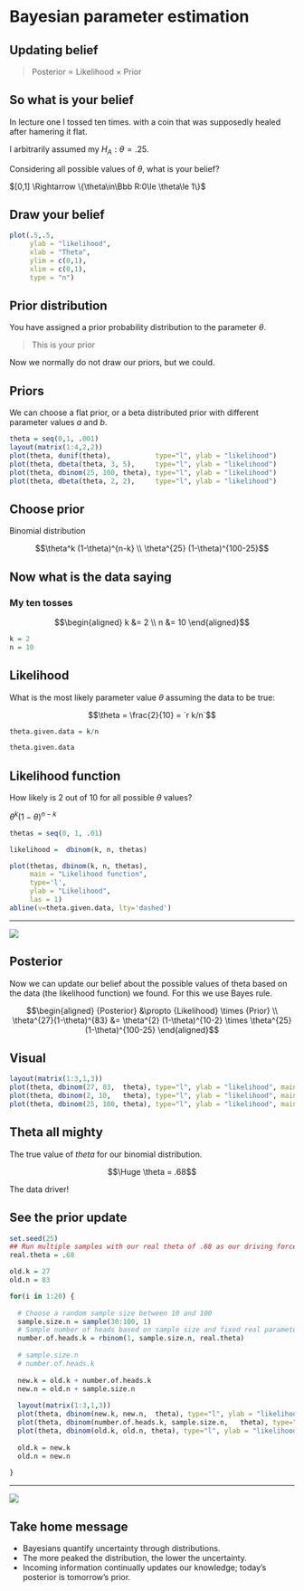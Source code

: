 # Bayesian parameter estimation {.section}

## Updating belief

> Posterior $\propto$ Likelihood $\times$ Prior

## So what is your belief

In lecture one I tossed ten times. with a coin that was supposedly healed after hamering it flat. 

I arbitrarily assumed my $H_A: \theta=.25$.

Considering all possible values of $\theta$, what is your belief?

$[0,1] \Rightarrow  \{\theta\in\Bbb R:0\le \theta\le 1\}$

## Draw your belief

```r
plot(.5,.5, 
     ylab = "likelihood",
     xlab = "Theta",
     ylim = c(0,1),
     xlim = c(0,1),
     type = "n")
```

## Prior distribution

You have assigned a prior probability distribution to the parameter $\theta$.

> This is your prior

Now we normally do not draw our priors, but we could. 

## Priors

We can choose a flat prior, or a beta distributed prior with different parameter values $a$ and $b$.

```r
theta = seq(0,1, .001)
layout(matrix(1:4,2,2))
plot(theta, dunif(theta),           type="l", ylab = "likelihood")
plot(theta, dbeta(theta, 3, 5),     type="l", ylab = "likelihood")
plot(theta, dbinom(25, 100, theta), type="l", ylab = "likelihood")
plot(theta, dbeta(theta, 2, 2),     type="l", ylab = "likelihood")
```

## Choose prior

Binomial distribution

$$\theta^k (1-\theta)^{n-k} \\
\theta^{25} (1-\theta)^{100-25}$$

## Now what is the data saying

### My ten tosses

$$\begin{aligned}
  k &= 2 \\
  n &= 10
  \end{aligned}$$

```r
k = 2
n = 10
```

## Likelihood

What is the most likely parameter value $\theta$ assuming the data to be true:

$$\theta = \frac{2}{10} = `r k/n`$$
```r
theta.given.data = k/n

theta.given.data
```

## Likelihood function

How likely is 2 out of 10 for all possible $\theta$ values?

$\theta^k (1-\theta)^{n-k}$

```r
thetas = seq(0, 1, .01)

likelihood =  dbinom(k, n, thetas)

plot(thetas, dbinom(k, n, thetas),
     main = "Likelihood function",
     type='l', 
     ylab = "Likelihood", 
     las = 1)
abline(v=theta.given.data, lty='dashed')
```

-----

![](../../../topics/bayes/likelihood_function.gif)

## Posterior

Now we can update our belief about the possible values of theta based on the data (the likelihood function) we found. For this we use Bayes rule.

$$\begin{aligned}
  {Posterior} &\propto {Likelihood} \times {Prior} \\
  \theta^{27}(1-\theta)^{83} &= \theta^{2} (1-\theta)^{10-2} \times \theta^{25} (1-\theta)^{100-25}
  \end{aligned}$$

## Visual

```r
layout(matrix(1:3,1,3))
plot(theta, dbinom(27, 83,  theta), type="l", ylab = "likelihood", main = "Posterior")
plot(theta, dbinom(2, 10,   theta), type="l", ylab = "likelihood", main = "Likelihood")
plot(theta, dbinom(25, 100, theta), type="l", ylab = "likelihood", main = "Prior")
```


## Theta all mighty

The true value of $theta$ for our binomial distribution.

$$\Huge \theta = .68$$

The data driver!

## See the prior update

```r
set.seed(25)
## Run multiple samples with our real theta of .68 as our driving force.
real.theta = .68

old.k = 27
old.n = 83

for(i in 1:20) {
  
  # Choose a random sample size between 10 and 100
  sample.size.n = sample(30:100, 1)
  # Sample number of heads based on sample size and fixed real parameter value
  number.of.heads.k = rbinom(1, sample.size.n, real.theta)
  
  # sample.size.n
  # number.of.heads.k
  
  new.k = old.k + number.of.heads.k
  new.n = old.n + sample.size.n
  
  layout(matrix(1:3,1,3))
  plot(theta, dbinom(new.k, new.n,  theta), type="l", ylab = "likelihood", main = "Posterior")
  plot(theta, dbinom(number.of.heads.k, sample.size.n,   theta), type="l", ylab = "likelihood", main = "Likelihood")
  plot(theta, dbinom(old.k, old.n, theta), type="l", ylab = "likelihood", main = "Prior")
  
  old.k = new.k
  old.n = new.n
  
}
```

-------

![](../../../topics/bayes/bayes_in_action.gif)

## Take home message

* Bayesians quantify uncertainty through distributions.
* The more peaked the distribution, the lower the uncertainty.
* Incoming information continually updates our knowledge; today’s posterior is tomorrow’s prior.